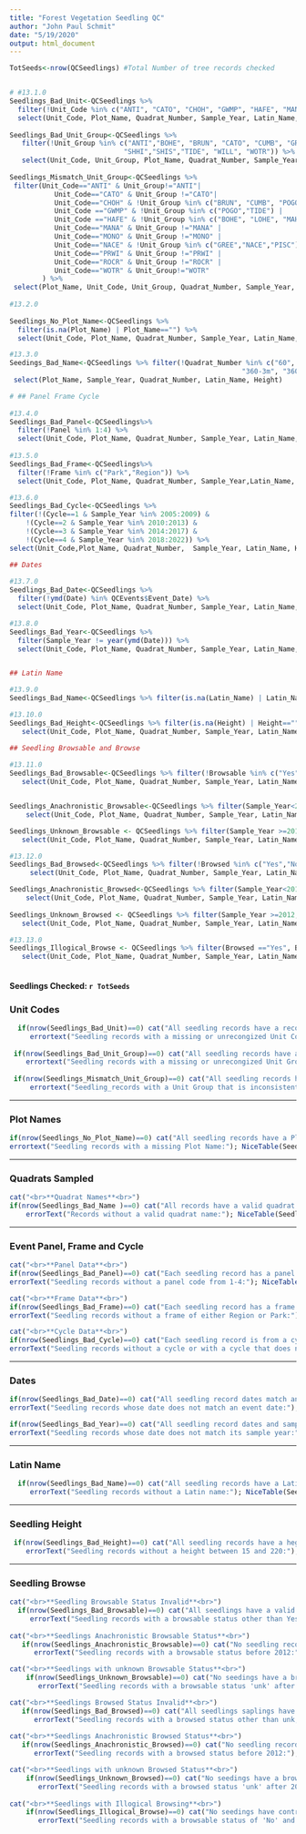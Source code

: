 ```yaml
---
title: "Forest Vegetation Seedling QC"
author: "John Paul Schmit"
date: "5/19/2020"
output: html_document
---
```



```r
TotSeeds<-nrow(QCSeedlings) #Total Number of tree records checked


# #13.1.0
Seedlings_Bad_Unit<-QCSeedlings %>% 
  filter(!Unit_Code %in% c("ANTI", "CATO", "CHOH", "GWMP", "HAFE", "MANA", "MONO", "NACE", "PRWI", "ROCR", "WOTR")) %>% 
  select(Unit_Code, Plot_Name, Quadrat_Number, Sample_Year, Latin_Name, Height)
 
Seedlings_Bad_Unit_Group<-QCSeedlings %>% 
   filter(!Unit_Group %in% c("ANTI","BOHE", "BRUN", "CATO", "CUMB", "GREE", "LOHE", "MAHE", "MANA", "MONO", "NACE", "PISC", "POGO","PRWI", "ROCR", 
                            "SHHI","SHIS","TIDE", "WILL", "WOTR")) %>% 
   select(Unit_Code, Unit_Group, Plot_Name, Quadrat_Number, Sample_Year, Latin_Name, Height)
 
Seedlings_Mismatch_Unit_Group<-QCSeedlings %>% 
 filter(Unit_Code=="ANTI" & Unit_Group!="ANTI"|
           Unit_Code=="CATO" & Unit_Group !="CATO"|
           Unit_Code=="CHOH" & !Unit_Group %in% c("BRUN", "CUMB", "POGO", "WILL") |
           Unit_Code =="GWMP" & !Unit_Group %in% c("POGO","TIDE") |
           Unit_Code =="HAFE" & !Unit_Group %in% c("BOHE", "LOHE", "MAHE","SHHI", "SHIS")|
           Unit_Code=="MANA" & Unit_Group !="MANA" |
           Unit_Code=="MONO" & Unit_Group !="MONO" |
           Unit_Code=="NACE" & !Unit_Group %in% c("GREE","NACE","PISC")|
           Unit_Code=="PRWI" & Unit_Group !="PRWI" |
           Unit_Code=="ROCR" & Unit_Group !="ROCR" |
           Unit_Code=="WOTR" & Unit_Group!="WOTR"
        ) %>% 
 select(Plot_Name, Unit_Code, Unit_Group, Quadrat_Number, Sample_Year, Latin_Name, Height)
 
#13.2.0
 
Seedlings_No_Plot_Name<-QCSeedlings %>% 
  filter(is.na(Plot_Name) | Plot_Name=="") %>% 
  select(Unit_Code, Plot_Name, Quadrat_Number, Sample_Year, Latin_Name, Height)

#13.3.0
Seedings_Bad_Name<-QCSeedlings %>% filter(!Quadrat_Number %in% c("60", "180", "300", "120-3m", "120-8m", "120-13m", "240-3m", "240-8m", "240-13m",
                                                         "360-3m", "360-8m", "360-13m")) %>% 
 select(Plot_Name, Sample_Year, Quadrat_Number, Latin_Name, Height)

# ## Panel Frame Cycle  
  
#13.4.0
Seedlings_Bad_Panel<-QCSeedlings%>%
  filter(!Panel %in% 1:4) %>% 
  select(Unit_Code, Plot_Name, Quadrat_Number, Sample_Year, Latin_Name, Height, Panel)
 
#13.5.0
Seedlings_Bad_Frame<-QCSeedlings%>%
  filter(!Frame %in% c("Park","Region")) %>% 
  select(Unit_Code, Plot_Name, Quadrat_Number, Sample_Year,Latin_Name, Height, Frame)

#13.6.0
Seedlings_Bad_Cycle<-QCSeedlings %>% 
filter(!(Cycle==1 & Sample_Year %in% 2005:2009) &
    !(Cycle==2 & Sample_Year %in% 2010:2013) &
    !(Cycle==3 & Sample_Year %in% 2014:2017) &
    !(Cycle==4 & Sample_Year %in% 2018:2022)) %>% 
select(Unit_Code,Plot_Name, Quadrat_Number,  Sample_Year, Latin_Name, Height, Cycle)

## Dates
 
#13.7.0
Seedlings_Bad_Date<-QCSeedlings %>% 
  filter(!ymd(Date) %in% QCEvents$Event_Date) %>% 
  select(Unit_Code, Plot_Name, Quadrat_Number, Sample_Year, Latin_Name, Height, Date)

#13.8.0
Seedlings_Bad_Year<-QCSeedlings %>% 
  filter(Sample_Year != year(ymd(Date))) %>% 
  select(Unit_Code, Plot_Name, Quadrat_Number, Sample_Year, Latin_Name, Height, Date)


## Latin Name

#13.9.0
Seedlings_Bad_Name<-QCSeedlings %>% filter(is.na(Latin_Name) | Latin_Name == "")

#13.10.0
Seedlings_Bad_Height<-QCSeedlings %>% filter(is.na(Height) | Height=="" | Height<15 | Height>220) %>%
   select(Unit_Code, Plot_Name, Quadrat_Number, Sample_Year, Latin_Name, Height)

## Seedling Browsable and Browse
 
#13.11.0
Seedlings_Bad_Browsable<-QCSeedlings %>% filter(!Browsable %in% c("Yes","No", "unk") ) %>%
   select(Unit_Code, Plot_Name, Quadrat_Number, Sample_Year, Latin_Name, Browsable, Browsed)


Seedlings_Anachronistic_Browsable<-QCSeedlings %>% filter(Sample_Year<2012 & Browsable != "unk" ) %>%
    select(Unit_Code, Plot_Name, Quadrat_Number, Sample_Year, Latin_Name, Browsable, Browsed)

Seedlings_Unknown_Browsable <- QCSeedlings %>% filter(Sample_Year >=2012, Browsable == "unk") %>%
   select(Unit_Code, Plot_Name, Quadrat_Number, Sample_Year, Latin_Name, Browsable, Browsed)

#13.12.0
Seedlings_Bad_Browsed<-QCSeedlings %>% filter(!Browsed %in% c("Yes","No", "unk") ) %>%
     select(Unit_Code, Plot_Name, Quadrat_Number, Sample_Year, Latin_Name, Browsable, Browsed)

Seedlings_Anachronistic_Browsed<-QCSeedlings %>% filter(Sample_Year<2012 & Browsed != "unk" ) %>%
    select(Unit_Code, Plot_Name, Quadrat_Number, Sample_Year, Latin_Name, Browsable, Browsed)
 
Seedlings_Unknown_Browsed <- QCSeedlings %>% filter(Sample_Year >=2012, Browsed == "unk") %>%
   select(Unit_Code, Plot_Name, Quadrat_Number, Sample_Year, Latin_Name, Browsable, Browsed)

#13.13.0
Seedlings_Illogical_Browse <- QCSeedlings %>% filter(Browsed =="Yes", Browsable == "No") %>%
   select(Unit_Code, Plot_Name, Quadrat_Number, Sample_Year, Latin_Name, Browsable, Browsed)
 
```


#### **Seedlings Checked:** `r TotSeeds` ####


### Unit Codes

```r
  if(nrow(Seedlings_Bad_Unit)==0) cat("All seedling records have a recognized Unit Code.<br>") else {
     errortext("Seedling records with a missing or unrecongized Unit Code:"); NiceTable(Seedlings_Bad_Unit)}
  
 if(nrow(Seedlings_Bad_Unit_Group)==0) cat("All seedling records have a recognized Unit Group.<br>") else {
    errortext("Seedling records with a missing or unrecongized Unit Group:"); NiceTable(Seedlings_Bad_Unit_Group)}
  
 if(nrow(Seedlings_Mismatch_Unit_Group)==0) cat("All seedling records have Unit Group that is consistent with their Unit Code.<br>") else {
     errortext("Seedling_records with a Unit Group that is inconsistent with their Unit Code:"); NiceTable(Seedling_Mismatch_Unit_Group)}

```

---

### Plot Names

```r
if(nrow(Seedlings_No_Plot_Name)==0) cat("All seedling records have a Plot Name.<br>") else {
errortext("Seedling records with a missing Plot Name:"); NiceTable(Seedlings_No_Plot_Name)}

```

---

###  Quadrats Sampled
```r

cat("<br>**Quadrat Names**<br>") 
if(nrow(Seedlings_Bad_Name )==0) cat("All records have a valid quadrat name.<br>") else {
    errorText("Records without a valid quadrat name:"); NiceTable(Seedlings_Bad_Name)}

```

---

### Event Panel, Frame and Cycle

```r

cat("<br>**Panel Data**<br>")
if(nrow(Seedlings_Bad_Panel)==0) cat("Each seedling record has a panel code from 1 to 4.<br>") else {
errorText("Seedling records without a panel code from 1-4:"); NiceTable(Seedlings_Bad_Panel)}

cat("<br>**Frame Data**<br>")
if(nrow(Seedlings_Bad_Frame)==0) cat("Each seedling record has a frame that is either Region or Park.<br>") else {
errorText("Seedling records without a frame of either Region or Park:"); NiceTable(Seedlings_Bad_Frame)}

cat("<br>**Cycle Data**<br>")
if(nrow(Seedlings_Bad_Cycle)==0) cat("Each seedling record is from a cycle that matches its event year.<br>") else {
errorText("Seedling records without a cycle or with a cycle that does not match its event year:"); NiceTable(Seedlings_Bad_Cycle)}

```

---

###  Dates
```r
 
if(nrow(Seedlings_Bad_Date)==0) cat("All seedling record dates match an event date.<br>") else {
errorText("Seedling records whose date does not match an event date:"); NiceTable(Seedlings_Bad_Date)}

if(nrow(Seedlings_Bad_Year)==0) cat("All seedling record dates and sample years are consistent.<br>") else {
errorText("Seedling records whose date does not match its sample year:"); NiceTable(Seedlings_Bad_Year)}

```

---

### Latin Name

```r

  if(nrow(Seedlings_Bad_Name)==0) cat("All seedling records have a Latin name.<br>") else {
     errorText("Seedling records without a Latin name:"); NiceTable(Seedlings_Bad_Name)}

```

---

### Seedling Height
```r

 if(nrow(Seedlings_Bad_Height)==0) cat("All seedling records have a hegiht between 15 and 220 cm.<br>") else {
    errorText("Seedling records without a height between 15 and 220:"); NiceTable(Seedlings_Bad_Height)}

```

---

### Seedling Browse

```r
 
cat("<br>**Seedling Browsable Status Invalid**<br>") 
  if(nrow(Seedlings_Bad_Browsable)==0) cat("All seedlings have a valid browsable status.<br>") else {
     errorText("Seedling records with a browsable status other than Yes, No, or unk:"); NiceTable(Seedlings_Bad_Browsable)}
  
cat("<br>**Seedlings Anachronistic Browsable Status**<br>") 
   if(nrow(Seedlings_Anachronistic_Browsable)==0) cat("No seedling records have a browsable status before 2012.<br>") else {
      errorText("Seedling records with a browsable status before 2012:"); NiceTable(Seedlings_Anachronistic_Browsable)}

cat("<br>**Seedlings with unknown Browsable Status**<br>")
    if(nrow(Seedlings_Unknown_Browsable)==0) cat("No seedings have a browsable status of 'unk' after 2011.<br>") else {
       errorText("Seedling records with a browsable status 'unk' after 2011:"); NiceTable(Seedlings_Unknown_Browsable)}

cat("<br>**Seedlings Browsed Status Invalid**<br>") 
   if(nrow(Seedlings_Bad_Browsed)==0) cat("All seedlings saplings have a valid browsed status.<br>") else {
      errorText("Seedling records with a browsed status other than unk, Yes, or No:"); NiceTable(Seedlings_Bad_Browsed)}
    
cat("<br>**Seedlings Anachronistic Browsed Status**<br>") 
   if(nrow(Seedlings_Anachronistic_Browsed)==0) cat("No seedling records have a browsed status before 2012.<br>") else {
      errorText("Seedling records with a browsed status before 2012:"); NiceTable(Seedlings_Anachronistic_Browsed)}

cat("<br>**Seedlings with unknown Browsed Status**<br>")
    if(nrow(Seedlings_Unknown_Browsed)==0) cat("No seedings have a browsed status of 'unk' after 2011.<br>") else {
       errorText("Seedling records with a browsed status 'unk' after 2011:"); NiceTable(Seedlings_Unknown_Browsed)}
 
cat("<br>**Seedlings with Illogical Browsing**<br>")
    if(nrow(Seedlings_Illogical_Browse)==0) cat("No seedings have contradictory browsable and browsed status.<br>") else {
       errorText("Seedling records with a browsable status of 'No' and browsed status of 'Yes':"); NiceTable(Seedlings_Illogical_Browse)}

```




